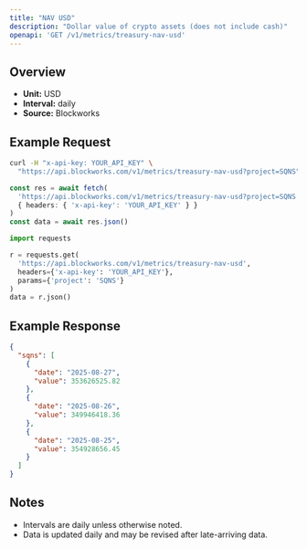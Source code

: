 ```yaml
---
title: "NAV USD"
description: "Dollar value of crypto assets (does not include cash)"
openapi: 'GET /v1/metrics/treasury-nav-usd'
---
```


## Overview

- **Unit:** USD
- **Interval:** daily
- **Source:** Blockworks

## Example Request

<CodeGroup>

```bash cURL
curl -H "x-api-key: YOUR_API_KEY" \
  "https://api.blockworks.com/v1/metrics/treasury-nav-usd?project=SQNS"
```

```typescript TypeScript
const res = await fetch(
  'https://api.blockworks.com/v1/metrics/treasury-nav-usd?project=SQNS',
  { headers: { 'x-api-key': 'YOUR_API_KEY' } }
)
const data = await res.json()
```

```python Python
import requests

r = requests.get(
  'https://api.blockworks.com/v1/metrics/treasury-nav-usd',
  headers={'x-api-key': 'YOUR_API_KEY'},
  params={'project': 'SQNS'}
)
data = r.json()
```

</CodeGroup>

## Example Response

```json
{
  "sqns": [
    {
      "date": "2025-08-27",
      "value": 353626525.82
    },
    {
      "date": "2025-08-26",
      "value": 349946418.36
    },
    {
      "date": "2025-08-25",
      "value": 354928656.45
    }
  ]
}
```

## Notes
- Intervals are daily unless otherwise noted.
- Data is updated daily and may be revised after late-arriving data.
